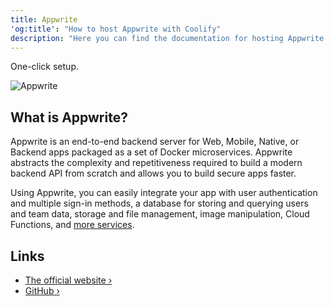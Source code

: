 ```yaml
---
title: Appwrite
'og:title': "How to host Appwrite with Coolify"
description: "Here you can find the documentation for hosting Appwrite with Coolify."
---
```


<Check>One-click setup.</Check>

![Appwrite](https://raw.githubusercontent.com/appwrite/appwrite/main/public/images/banner.png)

## What is Appwrite?
Appwrite is an end-to-end backend server for Web, Mobile, Native, or Backend apps packaged as a set of Docker microservices. Appwrite abstracts the complexity and repetitiveness required to build a modern backend API from scratch and allows you to build secure apps faster.

Using Appwrite, you can easily integrate your app with user authentication and multiple sign-in methods, a database for storing and querying users and team data, storage and 
file management, image manipulation, Cloud Functions, and [more services](https://appwrite.io/docs).

## Links
- [The official website ›](https://appwrite.io)
- [GitHub ›](https://github.com/appwrite/appwrite)